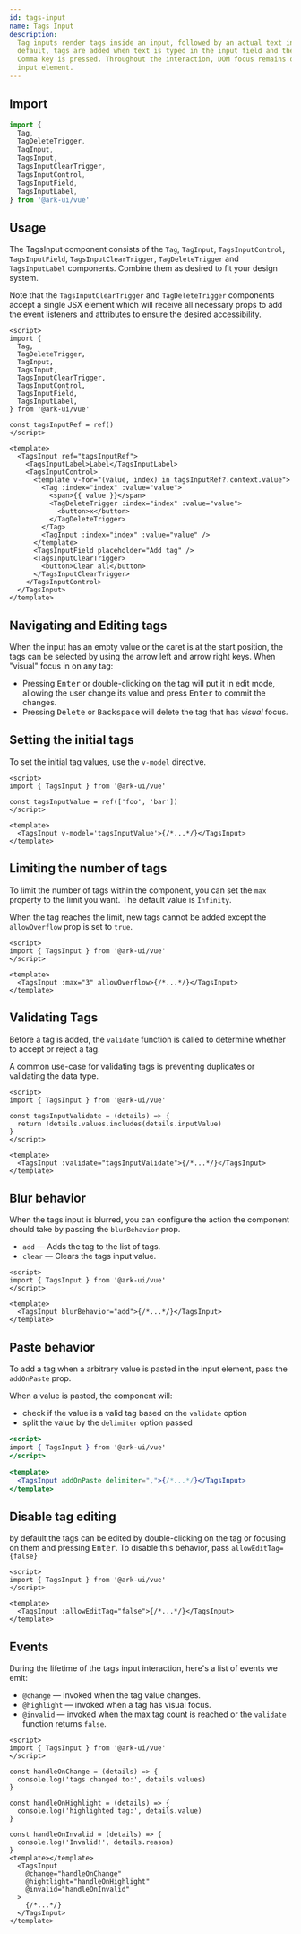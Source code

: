 ```yaml
---
id: tags-input
name: Tags Input
description:
  Tag inputs render tags inside an input, followed by an actual text input. By
  default, tags are added when text is typed in the input field and the Enter or
  Comma key is pressed. Throughout the interaction, DOM focus remains on the
  input element.
---
```


## Import

```ts
import {
  Tag,
  TagDeleteTrigger,
  TagInput,
  TagsInput,
  TagsInputClearTrigger,
  TagsInputControl,
  TagsInputField,
  TagsInputLabel,
} from '@ark-ui/vue'
```

## Usage

The TagsInput component consists of the `Tag`, `TagInput`, `TagsInputControl`,
`TagsInputField`, `TagsInputClearTrigger`, `TagDeleteTrigger` and
`TagsInputLabel` components. Combine them as desired to fit your design system.

Note that the `TagsInputClearTrigger` and `TagDeleteTrigger` components accept a
single JSX element which will receive all necessary props to add the event
listeners and attributes to ensure the desired accessibility.

```tsx
<script>
import {
  Tag,
  TagDeleteTrigger,
  TagInput,
  TagsInput,
  TagsInputClearTrigger,
  TagsInputControl,
  TagsInputField,
  TagsInputLabel,
} from '@ark-ui/vue'

const tagsInputRef = ref()
</script>

<template>
  <TagsInput ref="tagsInputRef">
    <TagsInputLabel>Label</TagsInputLabel>
    <TagsInputControl>
      <template v-for="(value, index) in tagsInputRef?.context.value">
        <Tag :index="index" :value="value">
          <span>{{ value }}</span>
          <TagDeleteTrigger :index="index" :value="value">
            <button>x</button>
          </TagDeleteTrigger>
        </Tag>
        <TagInput :index="index" :value="value" />
      </template>
      <TagsInputField placeholder="Add tag" />
      <TagsInputClearTrigger>
        <button>Clear all</button>
      </TagsInputClearTrigger>
    </TagsInputControl>
  </TagsInput>
</template>
```

## Navigating and Editing tags

When the input has an empty value or the caret is at the start position, the
tags can be selected by using the arrow left and arrow right keys. When "visual"
focus in on any tag:

- Pressing <kbd>Enter</kbd> or double-clicking on the tag will put it in edit
  mode, allowing the user change its value and press <kbd>Enter</kbd> to commit
  the changes.
- Pressing <kbd>Delete</kbd> or <kbd>Backspace</kbd> will delete the tag that
  has _visual_ focus.

## Setting the initial tags

To set the initial tag values, use the `v-model` directive.

```tsx
<script>
import { TagsInput } from '@ark-ui/vue'

const tagsInputValue = ref(['foo', 'bar'])
</script>

<template>
  <TagsInput v-model='tagsInputValue'>{/*...*/}</TagsInput>
</template>
```

## Limiting the number of tags

To limit the number of tags within the component, you can set the `max` property
to the limit you want. The default value is `Infinity`.

When the tag reaches the limit, new tags cannot be added except the
`allowOverflow` prop is set to `true`.

```tsx
<script>
import { TagsInput } from '@ark-ui/vue'
</script>

<template>
  <TagsInput :max="3" allowOverflow>{/*...*/}</TagsInput>
</template>
```

## Validating Tags

Before a tag is added, the `validate` function is called to determine whether to
accept or reject a tag.

A common use-case for validating tags is preventing duplicates or validating the
data type.

```tsx
<script>
import { TagsInput } from '@ark-ui/vue'

const tagsInputValidate = (details) => {
  return !details.values.includes(details.inputValue)
}
</script>

<template>
  <TagsInput :validate="tagsInputValidate">{/*...*/}</TagsInput>
</template>
```

## Blur behavior

When the tags input is blurred, you can configure the action the component
should take by passing the `blurBehavior` prop.

- `add` — Adds the tag to the list of tags.
- `clear` — Clears the tags input value.

```tsx
<script>
import { TagsInput } from '@ark-ui/vue'
</script>

<template>
  <TagsInput blurBehavior="add">{/*...*/}</TagsInput>
</template>
```

## Paste behavior

To add a tag when a arbitrary value is pasted in the input element, pass the
`addOnPaste` prop.

When a value is pasted, the component will:

- check if the value is a valid tag based on the `validate` option
- split the value by the `delimiter` option passed

```jsx {3}
<script>
import { TagsInput } from '@ark-ui/vue'
</script>

<template>
  <TagsInput addOnPaste delimiter=",">{/*...*/}</TagsInput>
</template>
```

## Disable tag editing

by default the tags can be edited by double-clicking on the tag or focusing on
them and pressing <kbd>Enter</kbd>. To disable this behavior, pass
`allowEditTag={false}`

```tsx
<script>
import { TagsInput } from '@ark-ui/vue'
</script>

<template>
  <TagsInput :allowEditTag="false">{/*...*/}</TagsInput>
</template>
```

## Events

During the lifetime of the tags input interaction, here's a list of events we
emit:

- `@change` — invoked when the tag value changes.
- `@highlight` — invoked when a tag has visual focus.
- `@invalid` — invoked when the max tag count is reached or the `validate`
  function returns `false`.

```tsx
<script>
import { TagsInput } from '@ark-ui/vue'
</script>

const handleOnChange = (details) => {
  console.log('tags changed to:', details.values)
}

const handleOnHighlight = (details) => {
  console.log('highlighted tag:', details.value)
}

const handleOnInvalid = (details) => {
  console.log('Invalid!', details.reason)
}
<template></template>
  <TagsInput
    @change="handleOnChange"
    @hightlight="handleOnHighlight"
    @invalid="handleOnInvalid"
  >
    {/*...*/}
  </TagsInput>
</template>
```
